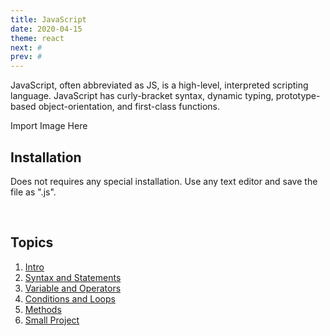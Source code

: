 ```yaml
---
title: JavaScript
date: 2020-04-15
theme: react
next: #
prev: #
---
```



JavaScript, often abbreviated as JS, is a high-level, 
interpreted scripting language. 
JavaScript has curly-bracket syntax, dynamic typing, 
prototype-based object-orientation, and first-class functions.

<div style={{height: "100%", float: "right", width: "300px", margin: "auto 0"}}>
    Import Image Here 
</div>

## Installation

Does not requires any special installation. Use any text editor and save the file as ".js".

<br/>

## Topics

1. [Intro](#)
2. [Syntax and Statements](#)
3. [Variable and Operators](#)
4. [Conditions and Loops](#)
5. [Methods](#)
6. [Small Project](#)